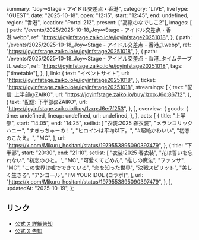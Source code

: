  summary: "Joy∞Stage - アイドル交差点・香港",
  category: "LIVE",
  liveType: "GUEST",
  date: "2025-10-18",
  open: "12:15",
  start: "12:45",
  end: undefined,
  region: "香港",
  location: "Portal 212",
  present: ["高嶺のなでしこ2"],
  images: [
    {
      path: "/events/2025/2025-10-18_Joy∞Stage - アイドル交差点・香港.webp",
      ref: "https://joyinfstage.zaiko.io/e/joyinfstage20251018",
    },
    {
      path: "/events/2025/2025-10-18_Joy∞Stage - アイドル交差点・香港_1.webp",
      ref: "https://joyinfstage.zaiko.io/e/joyinfstage20251018",
    },
    {
      path: "/events/2025/2025-10-18_Joy∞Stage - アイドル交差点・香港_タイムテーブル.webp",
      ref: "https://joyinfstage.zaiko.io/e/joyinfstage20251018",
      tags: ["timetable"],
    },
  ],
  link: {
    text: "イベントサイト",
    url: "https://joyinfstage.zaiko.io/e/joyinfstage20251018",
  },
  ticket: "https://joyinfstage.zaiko.io/e/joyinfstage20251018",
  streamings: [
    {
      text: "配信: 上半部@ZAIKO",
      url: "https://joyinfstage.zaiko.io/buy/1zxp:J6d:867f2",
    },
    {
      text: "配信: 下半部@ZAIKO",
      url: "https://joyinfstage.zaiko.io/buy/1zxp:J6e:7f253",
    },
  ],
  overview: {
    goods: {
      time: undefined,
      lineup: undefined,
      url: undefined,
    },
  },
  acts: [
    {
      title: "上半部",
      start: "14:05",
      end: "14:25",
      setlist: [
        "衣装:2025 春衣装",
        "メランコリックハニー",
        "すきっちゅーの！",
        "ヒロインは平均以下。",
        "#超絶かわいい",
        "初恋のこたえ。",
        "MC",
      ],
      url: "https://x.com/Mikuru_hositani/status/1979553895090397479",
    },
    {
      title: "下半部",
      start: "20:30",
      end: "21:10",
      setlist: [
        "衣装:2025 春衣装",
        "花は誓いを忘れない",
        "初恋のひと。",
        "MC",
        "可愛くてごめん",
        "推しの魔法",
        "ファンサ",
        "MC",
        "この世界は嘘でできている",
        "恋を知った世界",
        "決戦スピリット",
        "美しく生きろ",
        "アンコール",
        "I’M YOUR IDOL (コラボ)",
      ],
      url: "https://x.com/Mikuru_hositani/status/1979553895090397479",
    },
  ],
  updatedAt: "2025-10-19",
};

## リンク

- [公式 X 詳細告知](https://x.com/takanenofficial/status/1978400455710646458)
- [公式 X 告知](https://x.com/takanenofficial/status/1971515088017543334)
